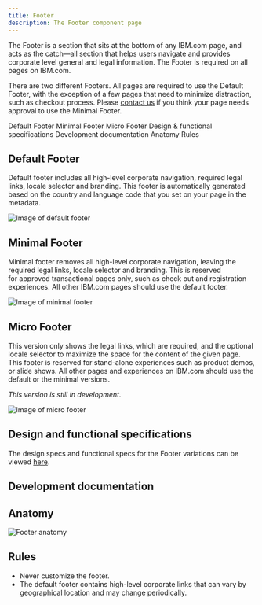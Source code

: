 ```yaml
---
title: Footer
description: The Footer component page
---
```



<PageDescription>

The Footer is a section that sits at the bottom of any IBM.com page, and acts as the catch&mdash;all section that helps users navigate and provides corporate level general and legal information. The Footer is required on all pages on IBM.com.

There are two different Footers. All pages are required to use the Default Footer, with the exception of a few pages that need to minimize distraction, such as checkout process. Please [contact us](https://cognitive-app.slack.com/archives/C2PLX8GQ6) if you think your page needs approval to use the Minimal Footer. 

</PageDescription>

<AnchorLinks>

<AnchorLink>Default Footer</AnchorLink>
<AnchorLink>Minimal Footer</AnchorLink>
<AnchorLink>Micro Footer</AnchorLink>
<AnchorLink>Design & functional specifications</AnchorLink>
<AnchorLink>Development documentation</AnchorLink>
<AnchorLink>Anatomy</AnchorLink>
<AnchorLink>Rules</AnchorLink>

</AnchorLinks>

## Default Footer
Default footer includes all high-level corporate navigation, required legal links, locale selector and branding. This footer is automatically generated based on the country and language code that you set on your page in the metadata.

![Image of default footer](../../images/component/footer/footer-demo-default.jpg)

## Minimal Footer
Minimal footer removes all high-level corporate navigation, leaving the required legal links, locale selector and branding. This is reserved for approved transactional pages only, such as check out and registration experiences. All other IBM.com pages should use the default footer.

![Image of minimal footer](../../images/component/footer/footer-demo-minimal.jpg)

## Micro Footer
This version only shows the legal links, which are required, and the optional locale selector to maximize the space for the content of the given page. This footer is reserved for stand-alone experiences such as product demos, or slide shows. All other pages and experiences on IBM.com should use the default or the minimal versions.

_This version is still in development._

![Image of micro footer](../../images/component/footer/footer-demo-micro.jpg)

## Design and functional specifications

The design specs and functional specs for the Footer variations can be viewed <a href="https://ibm.box.com/s/ijcy36qx6nxt8ofaem41l9jla487szjo" target="_blank">here</a>.

## Development documentation

<ComponentStatus name="Footer" type="ui" />

## Anatomy 
![Footer anatomy](../../images/component/footer/footer-anatomy.jpg)

## Rules

* Never customize the footer. 
* The default footer contains high-level corporate links that can vary by geographical location and may change periodically. 
